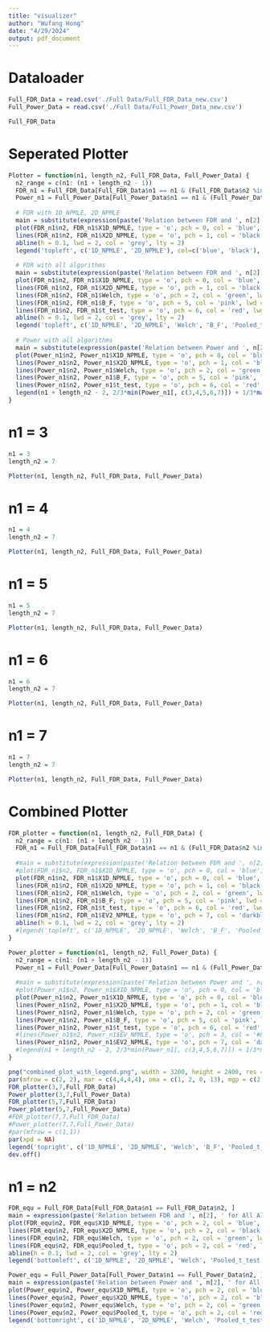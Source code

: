```yaml
---
title: "visualizer"
author: "Wufang Hong"
date: "4/29/2024"
output: pdf_document
---
```


# Dataloader

```r
Full_FDR_Data = read.csv('./Full Data/Full_FDR_Data_new.csv')
Full_Power_Data = read.csv('./Full Data/Full_Power_Data_new.csv')
```

```r
Full_FDR_Data
```


# Seperated Plotter

```r
Plotter = function(n1, length_n2, Full_FDR_Data, Full_Power_Data) {
  n2_range = c(n1: (n1 + length_n2 - 1))
  FDR_n1 = Full_FDR_Data[Full_FDR_Data$n1 == n1 & (Full_FDR_Data$n2 %in% n2_range), ]
  Power_n1 = Full_Power_Data[Full_Power_Data$n1 == n1 & (Full_Power_Data$n2 %in% n2_range), ]
  
  # FDR with 1D_NPMLE, 2D_NPMLE
  main = substitute(expression(paste('Relation between FDR and ', n[2], ' for 1D_NPMLE and 2D_NPMLE when ', n[1] == N1)), list(N1 = n1))
  plot(FDR_n1$n2, FDR_n1$X1D_NPMLE, type = 'o', pch = 0, col = 'blue', lwd = 2, xlab = expression(n[2]), ylab = 'FDR', main = eval(main), cex.main = 0.8, ylim = c(0, 0.2))
  lines(FDR_n1$n2, FDR_n1$X2D_NPMLE, type = 'o', pch = 1, col = 'black', lwd = 2)
  abline(h = 0.1, lwd = 2, col = 'grey', lty = 2)
  legend('topleft', c('1D_NPMLE', '2D_NPMLE'), col=c('blue', 'black'), pch = c(0, 1), lwd=2, lty = 1, cex = 0.6)
  
  # FDR with all algorithms
  main = substitute(expression(paste('Relation between FDR and ', n[2], ' for All Algorithms when ', n[1] == N1)), list(N1 = n1))
  plot(FDR_n1$n2, FDR_n1$X1D_NPMLE, type = 'o', pch = 0, col = 'blue', lwd = 2, xlab = expression(n[2]), ylab = 'FDR', main = eval(main), cex.main = 0.8, ylim = c(0, max(FDR_n1[, c(3,4,5,6,7)])))
  lines(FDR_n1$n2, FDR_n1$X2D_NPMLE, type = 'o', pch = 1, col = 'black', lwd = 2)
  lines(FDR_n1$n2, FDR_n1$Welch, type = 'o', pch = 2, col = 'green', lwd = 2)
  lines(FDR_n1$n2, FDR_n1$B_F, type = 'o', pch = 5, col = 'pink', lwd = 2)
  lines(FDR_n1$n2, FDR_n1$t_test, type = 'o', pch = 6, col = 'red', lwd = 2)
  abline(h = 0.1, lwd = 2, col = 'grey', lty = 2)
  legend('topleft', c('1D_NPMLE', '2D_NPMLE', 'Welch', 'B_F', 'Pooled_t_test'), col=c('blue', 'black', 'green', 'pink', 'red'), pch = c(0,1,2,5,6), lwd=2, lty = 1, cex = 0.6)
  
  # Power with all algorithms
  main = substitute(expression(paste('Relation between Power and ', n[2], ' for All Algorithms when ', n[1] == N1)), list(N1 = n1))
  plot(Power_n1$n2, Power_n1$X1D_NPMLE, type = 'o', pch = 0, col = 'blue', lwd = 2, xlab = expression(n[2]), ylab = 'Power', main = eval(main), cex.main = 0.8, ylim = c(min(Power_n1[, c(3,4,5,6,7)]), max(Power_n1[, c(3,4,5,6,7)])))
  lines(Power_n1$n2, Power_n1$X2D_NPMLE, type = 'o', pch = 1, col = 'black', lwd = 2)
  lines(Power_n1$n2, Power_n1$Welch, type = 'o', pch = 2, col = 'green', lwd = 2)
  lines(Power_n1$n2, Power_n1$B_F, type = 'o', pch = 5, col = 'pink', lwd = 2)
  lines(Power_n1$n2, Power_n1$t_test, type = 'o', pch = 6, col = 'red', lwd = 2)
  legend(n1 + length_n2 - 2, 2/3*min(Power_n1[, c(3,4,5,6,7)]) + 1/3*max(Power_n1[, c(3,4,5,6,7)]), c('1D_NPMLE', '2D_NPMLE', 'Welch', 'B_F', 'Pooled_t_test'), col=c('blue', 'black', 'green', 'pink', 'red'), pch = c(0,1,2,5,6), lwd=2, lty = 1, cex = 0.6)
}
```


# n1 = 3

```r
n1 = 3
length_n2 = 7
```

```r
Plotter(n1, length_n2, Full_FDR_Data, Full_Power_Data)
```
# n1 = 4

```r
n1 = 4
length_n2 = 7
```

```r
Plotter(n1, length_n2, Full_FDR_Data, Full_Power_Data)
```

# n1 = 5

```r
n1 = 5
length_n2 = 7
```

```r
Plotter(n1, length_n2, Full_FDR_Data, Full_Power_Data)
```

# n1 = 6

```r
n1 = 6
length_n2 = 7
```

```r
Plotter(n1, length_n2, Full_FDR_Data, Full_Power_Data)
```

# n1 = 7

```r
n1 = 7
length_n2 = 7
```

```r
Plotter(n1, length_n2, Full_FDR_Data, Full_Power_Data)
```

# Combined Plotter

```r
FDR_plotter = function(n1, length_n2, Full_FDR_Data) {
  n2_range = c(n1: (n1 + length_n2 - 1))
  FDR_n1 = Full_FDR_Data[Full_FDR_Data$n1 == n1 & (Full_FDR_Data$n2 %in% n2_range), ]
  
  #main = substitute(expression(paste('Relation between FDR and ', n[2], ' for All Algorithms when ', n[1] == N1)), list(N1 = n1))
  #plot(FDR_n1$n2, FDR_n1$X1D_NPMLE, type = 'o', pch = 0, col = 'blue', lwd = 2, xlab = expression(n[2]), ylab = 'FDR', main = eval(main), cex.main = 0.8, ylim = c(0, max(FDR_n1[, c(3,4,5,6,7)])))
  plot(FDR_n1$n2, FDR_n1$X1D_NPMLE, type = 'o', pch = 0, col = 'blue', lwd = 2, xlab = expression(K[B]), ylab = 'FDR', ylim = c(0, max(FDR_n1[, c(3,4,5,6,7,8,9)], 0.1)), cex.lab = 1.5)
  lines(FDR_n1$n2, FDR_n1$X2D_NPMLE, type = 'o', pch = 1, col = 'black', lwd = 2)
  lines(FDR_n1$n2, FDR_n1$Welch, type = 'o', pch = 2, col = 'green', lwd = 2)
  lines(FDR_n1$n2, FDR_n1$B_F, type = 'o', pch = 5, col = 'pink', lwd = 2)
  lines(FDR_n1$n2, FDR_n1$t_test, type = 'o', pch = 6, col = 'red', lwd = 2)
  lines(FDR_n1$n2, FDR_n1$EV2_NPMLE, type = 'o', pch = 7, col = 'darkblue', lwd = 2)
  abline(h = 0.1, lwd = 2, col = 'grey', lty = 2)
  #legend('topleft', c('1D_NPMLE', '2D_NPMLE', 'Welch', 'B_F', 'Pooled_t_test'), col=c('blue', 'black', 'green', 'pink', 'red'), pch = c(0,1,2,5,6), lwd=2, lty = 1, cex = 0.6)
}

Power_plotter = function(n1, length_n2, Full_Power_Data) {
  n2_range = c(n1: (n1 + length_n2 - 1))
  Power_n1 = Full_Power_Data[Full_Power_Data$n1 == n1 & (Full_Power_Data$n2 %in% n2_range), ]
  
  #main = substitute(expression(paste('Relation between Power and ', n[2], ' for All Algorithms when ', n[1] == N1)), list(N1 = n1))
  #plot(Power_n1$n2, Power_n1$X1D_NPMLE, type = 'o', pch = 0, col = 'blue', lwd = 2, xlab = expression(n[2]), ylab = 'Power', main = eval(main), cex.main = 0.8, ylim = c(min(Power_n1[, c(3,4,5,6,7)]), max(Power_n1[, c(3,4,5,6,7)])))
  plot(Power_n1$n2, Power_n1$X1D_NPMLE, type = 'o', pch = 0, col = 'blue', lwd = 2, xlab = expression(K[B]), ylab = 'Power', ylim = c(0, max(Power_n1[, c(3,4,5,6,7,8,9)])), cex.lab = 1.5)
  lines(Power_n1$n2, Power_n1$X2D_NPMLE, type = 'o', pch = 1, col = 'black', lwd = 2)
  lines(Power_n1$n2, Power_n1$Welch, type = 'o', pch = 2, col = 'green', lwd = 2)
  lines(Power_n1$n2, Power_n1$B_F, type = 'o', pch = 5, col = 'pink', lwd = 2)
  lines(Power_n1$n2, Power_n1$t_test, type = 'o', pch = 6, col = 'red', lwd = 2)
  #lines(Power_n1$n2, Power_n1$EV_NPMLE, type = 'o', pch = 3, col = '#87CEFA', lwd = 2)
  lines(Power_n1$n2, Power_n1$EV2_NPMLE, type = 'o', pch = 7, col = 'darkblue', lwd = 2)
  #legend(n1 + length_n2 - 2, 2/3*min(Power_n1[, c(3,4,5,6,7)]) + 1/3*max(Power_n1[, c(3,4,5,6,7)]), c('1D_NPMLE', '2D_NPMLE', 'Welch', 'B_F', 'Pooled_t_test'), col=c('blue', 'black', 'green', 'pink', 'red'), pch = c(0,1,2,5,6), lwd=2, lty = 1, cex = 0.6)
}
```


```r
png("combined_plot_with_legend.png", width = 3200, height = 2400, res = 300)
par(mfrow = c(2, 2), mar = c(4,4,4,4), oma = c(1, 2, 0, 13), mgp = c(2.8, 1, 0))
FDR_plotter(3,7,Full_FDR_Data)
Power_plotter(3,7,Full_Power_Data)
FDR_plotter(5,7,Full_FDR_Data)
Power_plotter(5,7,Full_Power_Data)
#FDR_plotter(7,7,Full_FDR_Data)
#Power_plotter(7,7,Full_Power_Data)
#par(mfrow = c(1,1))
par(xpd = NA)
legend('topright', c('1D_NPMLE', '2D_NPMLE', 'Welch', 'B_F', 'Pooled_t_test', 'EV_NPMLE'), col=c('blue', 'black', 'green', 'pink', 'red', 'darkblue'), pch = c(0,1,2,5,6,7), lwd=2, lty = 1, cex = 1.3, inset = c(-0.8, -1.512))
dev.off()
```


# n1 = n2

```r
FDR_equ = Full_FDR_Data[Full_FDR_Data$n1 == Full_FDR_Data$n2, ]
main = expression(paste('Relation between FDR and ', n[2], ' for All Algorithms when ', n[1], ' = ', n[2]))
plot(FDR_equ$n2, FDR_equ$X1D_NPMLE, type = 'o', pch = 2, col = 'blue', lwd = 2, xlab = expression(n[2]), ylab = 'FDR', main = main, cex.main = 0.8, ylim = c(0, max(FDR_equ[, c(3,4,5,6)])))
lines(FDR_equ$n2, FDR_equ$X2D_NPMLE, type = 'o', pch = 2, col = 'black', lwd = 2)
lines(FDR_equ$n2, FDR_equ$Welch, type = 'o', pch = 2, col = 'green', lwd = 2)
lines(FDR_equ$n2, FDR_equ$Pooled_t, type = 'o', pch = 2, col = 'red', lwd = 2)
abline(h = 0.1, lwd = 2, col = 'grey', lty = 2)
legend('bottomleft', c('1D_NPMLE', '2D_NPMLE', 'Welch', 'Pooled_t_test'), col=c('blue', 'black', 'green', 'red'), lwd=2, lty = 1, cex = 0.7)
```

```r
Power_equ = Full_Power_Data[Full_Power_Data$n1 == Full_Power_Data$n2, ]
main = expression(paste('Relation between Power and ', n[2], ' for All Algorithms when ', n[1], ' = ', n[2]))
plot(Power_equ$n2, Power_equ$X1D_NPMLE, type = 'o', pch = 2, col = 'blue', lwd = 2, xlab = expression(n[2]), ylab = 'Power', main = main, cex.main = 0.8, ylim = c(0, max(Power_equ[, c(3,4,5,6)])))
lines(Power_equ$n2, Power_equ$X2D_NPMLE, type = 'o', pch = 2, col = 'black', lwd = 2)
lines(Power_equ$n2, Power_equ$Welch, type = 'o', pch = 2, col = 'green', lwd = 2)
lines(Power_equ$n2, Power_equ$Pooled_t, type = 'o', pch = 2, col = 'red', lwd = 2)
legend('bottomright', c('1D_NPMLE', '2D_NPMLE', 'Welch', 'Pooled_t_test'), col=c('blue', 'black', 'green', 'red'), lwd=2, lty = 1, cex = 0.7)
```


